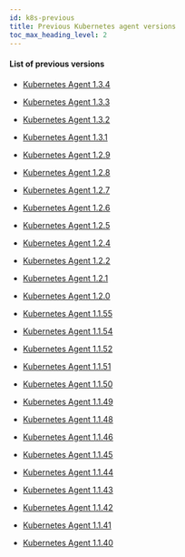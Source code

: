 ```yaml
---
id: k8s-previous
title: Previous Kubernetes agent versions
toc_max_heading_level: 2
---
```



#### List of previous versions

-   [Kubernetes Agent 1.3.4](k8s-1_3_4)

-   [Kubernetes Agent 1.3.3](k8s-1_3_3)

-   [Kubernetes Agent 1.3.2](k8s-1_3_2)

-   [Kubernetes Agent 1.3.1](k8s-1_3_1)

-   [Kubernetes Agent 1.2.9](k8s-1_2_9)

-   [Kubernetes Agent 1.2.8](k8s-1_2_8)

-   [Kubernetes Agent 1.2.7](k8s-1_2_7)

-   [Kubernetes Agent 1.2.6](k8s-1_2_6)

-   [Kubernetes Agent 1.2.5](k8s-1_2_5)

-   [Kubernetes Agent 1.2.4](k8s-1_2_4)

-   [Kubernetes Agent 1.2.2](k8s-1_2_2)

-   [Kubernetes Agent 1.2.1](k8s-1_2_1)

-   [Kubernetes Agent 1.2.0](k8s-1_2_0)

-   [Kubernetes Agent 1.1.55](k8s-1_1_55)

-   [Kubernetes Agent 1.1.54](k8s-1_1_54)

-   [Kubernetes Agent 1.1.52](k8s-1_1_52)

-   [Kubernetes Agent 1.1.51](k8s-1_1_51)

-   [Kubernetes Agent 1.1.50](k8s-1_1_50)

-   [Kubernetes Agent 1.1.49](k8s-1_1_49)

-   [Kubernetes Agent 1.1.48](k8s-1_1_48)

-   [Kubernetes Agent 1.1.46](k8s-1_1_46)

-   [Kubernetes Agent 1.1.45](k8s-1_1_45)

-   [Kubernetes Agent 1.1.44](k8s-1_1_44)

-   [Kubernetes Agent 1.1.43](k8s-1_1_43)

-   [Kubernetes Agent 1.1.42](k8s-1_1_42)

-   [Kubernetes Agent 1.1.41](k8s-1_1_41)

-   [Kubernetes Agent 1.1.40](k8s-1_1_40)
